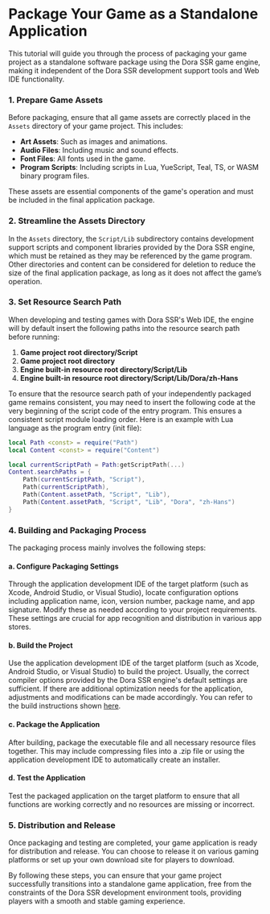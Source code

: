 
# Package Your Game as a Standalone Application

This tutorial will guide you through the process of packaging your game project as a standalone software package using the Dora SSR game engine, making it independent of the Dora SSR development support tools and Web IDE functionality.

### 1. Prepare Game Assets

Before packaging, ensure that all game assets are correctly placed in the `Assets` directory of your game project. This includes:

- **Art Assets**: Such as images and animations.
- **Audio Files**: Including music and sound effects.
- **Font Files**: All fonts used in the game.
- **Program Scripts**: Including scripts in Lua, YueScript, Teal, TS, or WASM binary program files.

These assets are essential components of the game's operation and must be included in the final application package.

### 2. Streamline the Assets Directory

In the `Assets` directory, the `Script/Lib` subdirectory contains development support scripts and component libraries provided by the Dora SSR engine, which must be retained as they may be referenced by the game program. Other directories and content can be considered for deletion to reduce the size of the final application package, as long as it does not affect the game’s operation.

### 3. Set Resource Search Path

When developing and testing games with Dora SSR's Web IDE, the engine will by default insert the following paths into the resource search path before running:

1. **Game project root directory/Script**
2. **Game project root directory**
3. **Engine built-in resource root directory/Script/Lib**
4. **Engine built-in resource root directory/Script/Lib/Dora/zh-Hans**

To ensure that the resource search path of your independently packaged game remains consistent, you may need to insert the following code at the very beginning of the script code of the entry program. This ensures a consistent script module loading order. Here is an example with Lua language as the program entry (init file):

```lua title="init.lua"
local Path <const> = require("Path")
local Content <const> = require("Content")

local currentScriptPath = Path:getScriptPath(...)
Content.searchPaths = {
	Path(currentScriptPath, "Script"),
	Path(currentScriptPath),
	Path(Content.assetPath, "Script", "Lib"),
	Path(Content.assetPath, "Script", "Lib", "Dora", "zh-Hans")
}
```

### 4. Building and Packaging Process

The packaging process mainly involves the following steps:

#### a. Configure Packaging Settings
Through the application development IDE of the target platform (such as Xcode, Android Studio, or Visual Studio), locate configuration options including application name, icon, version number, package name, and app signature. Modify these as needed according to your project requirements. These settings are crucial for app recognition and distribution in various app stores.

#### b. Build the Project
Use the application development IDE of the target platform (such as Xcode, Android Studio, or Visual Studio) to build the project. Usually, the correct compiler options provided by the Dora SSR engine's default settings are sufficient. If there are additional optimization needs for the application, adjustments and modifications can be made accordingly. You can refer to the build instructions shown [here](/docs/tutorial/dev-configuration).

#### c. Package the Application
After building, package the executable file and all necessary resource files together. This may include compressing files into a .zip file or using the application development IDE to automatically create an installer.

#### d. Test the Application
Test the packaged application on the target platform to ensure that all functions are working correctly and no resources are missing or incorrect.

### 5. Distribution and Release

Once packaging and testing are completed, your game application is ready for distribution and release. You can choose to release it on various gaming platforms or set up your own download site for players to download.

By following these steps, you can ensure that your game project successfully transitions into a standalone game application, free from the constraints of the Dora SSR development environment tools, providing players with a smooth and stable gaming experience.